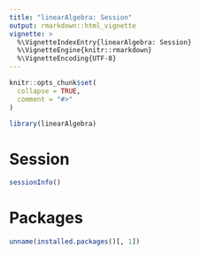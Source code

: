 ```yaml
---
title: "linearAlgebra: Session"
output: rmarkdown::html_vignette
vignette: >
  %\VignetteIndexEntry{linearAlgebra: Session}
  %\VignetteEngine{knitr::rmarkdown}
  %\VignetteEncoding{UTF-8}
---
```


```r
knitr::opts_chunk$set(
  collapse = TRUE,
  comment = "#>"
)
```

```r
library(linearAlgebra)
```

# Session

```r
sessionInfo()
```

# Packages

```r
unname(installed.packages()[, 1])
```
